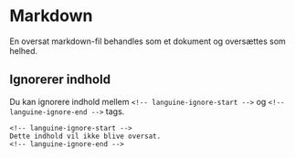 # Markdown

En oversat markdown-fil behandles som et dokument og oversættes som helhed.

## Ignorerer indhold

Du kan ignorere indhold mellem `<!-- languine-ignore-start -->` og `<!-- languine-ignore-end -->` tags.

```mdx
<!-- languine-ignore-start -->
Dette indhold vil ikke blive oversat.
<!-- languine-ignore-end -->
``` 